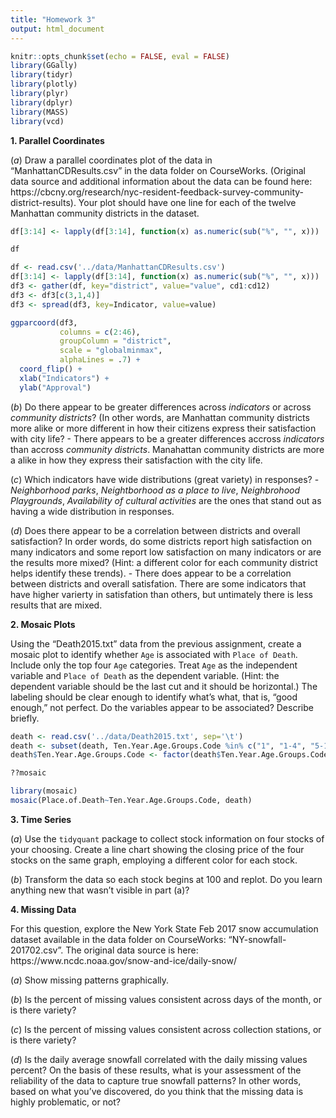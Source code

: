 ```yaml
---
title: "Homework 3"
output: html_document
---
```


```r
knitr::opts_chunk$set(echo = FALSE, eval = FALSE)
library(GGally)
library(tidyr)
library(plotly)
library(plyr)
library(dplyr) 
library(MASS)
library(vcd)
```

**$1.$ Parallel Coordinates**

$(a)$ Draw a parallel coordinates plot of the data in "ManhattanCDResults.csv" in the data folder on CourseWorks. (Original data source and additional information about the data can be found here:  https://cbcny.org/research/nyc-resident-feedback-survey-community-district-results). Your plot should have one line for each of the twelve Manhattan community districts in the dataset. 

```r
df[3:14] <- lapply(df[3:14], function(x) as.numeric(sub("%", "", x)))
```
```r
df
```


```r
df <- read.csv('../data/ManhattanCDResults.csv')
df[3:14] <- lapply(df[3:14], function(x) as.numeric(sub("%", "", x)))
df3 <- gather(df, key="district", value="value", cd1:cd12)
df3 <- df3[c(3,1,4)]
df3 <- spread(df3, key=Indicator, value=value)
```

```r
ggparcoord(df3, 
           columns = c(2:46), 
           groupColumn = "district", 
           scale = "globalminmax", 
           alphaLines = .7) + 
  coord_flip() + 
  xlab("Indicators") + 
  ylab("Approval")
```


$(b)$ Do there appear to be greater differences across *indicators* or across *community districts*? (In other words, are Manhattan community districts more alike or more different in how their citizens express their satisfaction with city life? 
- There appears to be a greater differences accross *indicators* than accross *community districts*. Manahattan community districts are more a alike in how they express their satisfaction with the city life. 

$(c)$ Which indicators have wide distributions (great variety) in responses?
- *Neighborhood parks*, *Neightborhood as a place to live*, *Neighbrohood Playgrounds*, *Availability of cultural activities* are the ones that stand out as having a wide distribution in responses.

$(d)$ Does there appear to be a correlation between districts and overall satisfaction?  In order words, do some districts report high satisfaction on many indicators and some report low satisfaction on many indicators or are the results more mixed? (Hint: a different color for each community district helps identify these trends). 
- There does appear to be a correlation between districts and overall satisfation. There are some indicators that have higher varierty in satisfation than others, but untimately there is less results that are mixed. 

**$2.$ Mosaic Plots**

Using the "Death2015.txt" data from the previous assignment, create a mosaic plot to identify whether `Age` is associated with `Place of Death`. Include only the top four `Age` categories. Treat `Age` as the independent variable and `Place of Death` as the dependent variable. (Hint: the dependent variable should be the last cut and it should be horizontal.) The labeling should be clear enough to identify what's what, that is, "good enough," not perfect. Do the variables appear to be associated? Describe briefly.

```r
death <- read.csv('../data/Death2015.txt', sep='\t')
death <- subset(death, Ten.Year.Age.Groups.Code %in% c("1", "1-4", "5-14", "15-24"))
death$Ten.Year.Age.Groups.Code <- factor(death$Ten.Year.Age.Groups.Code)
```
```r
??mosaic
```

```r
library(mosaic)
mosaic(Place.of.Death~Ten.Year.Age.Groups.Code, death)

```

**$3.$ Time Series**

$(a)$ Use the `tidyquant` package to collect stock information on four stocks of your choosing.  Create a line chart showing the closing price of the four stocks on the same graph, employing a different color for each stock.


$(b)$ Transform the data so each stock begins at 100 and replot. Do you learn anything new that wasn't visible in part (a)?


**$4.$ Missing Data**

For this question, explore the New York State Feb 2017 snow accumulation dataset available in the data folder on CourseWorks: "NY-snowfall-201702.csv". The original data source is here: https://www.ncdc.noaa.gov/snow-and-ice/daily-snow/

$(a)$ Show missing patterns graphically.

$(b)$ Is the percent of missing values consistent across days of the month, or is there variety? 

$(c)$ Is the percent of missing values consistent across collection stations, or is there variety?

$(d)$ Is the daily average snowfall correlated with the daily missing values percent?  On the basis of these results, what is your assessment of the reliability of the data to capture true snowfall patterns? In other words, based on what you've discovered, do you think that the missing data is highly problematic, or not?

